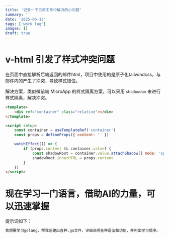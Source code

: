 ```yaml
---
title: '记录一下日常工作中解决的小问题'
summary: ''
date: '2025-06-13'
tags: ['work log']
images: []
draft: true
---
```


# v-html 引发了样式冲突问题

在页面中直接解析后端返回的邮件html，项目中使用的是原子化tailwindcss，与邮件内的产生了冲突，导致样式错位。

解决方案，类似微前端 MicroApp 的样式隔离方案，可以采用 `shadowdom` 来进行样式隔离，解决冲突。

```html
<template>
    <div ref="container" class="relative"></div>
</template>

<script setup>
    const container = useTemplateRef('container')
    const props = defineProps({ content: '' })

    watchEffect(() => {
        if (props.content && container.value) {
            const shadowRoot = container.value.attachShadow({ mode: 'open' })
            shadowRoot.innerHTML = props.content
        }
    })
</script>
```

# 现在学习一门语言，借助AI的力量，可以迅速掌握

提示词如下：

```txt
我想要学习golang，帮我创建出各种.go文件，详细说明各种语法和功能，并列出学习顺序。
```
